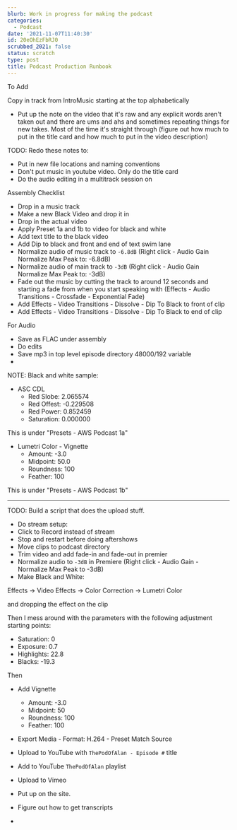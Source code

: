 ```yaml
---
blurb: Work in progress for making the podcast
categories:
  - Podcast
date: '2021-11-07T11:40:30'
id: 20eOhEzFbRJ0
scrubbed_2021: false
status: scratch
type: post
title: Podcast Production Runbook
---
```



To Add

Copy in track from IntroMusic starting at the top alphabetically
- Put up the note on the video that it's raw and any explicit words aren't taken out and there are ums and ahs and sometimes repeating things for new takes. Most of the time it's straight through (figure out how much to put in the title card and how much to put in the video description)



TODO: Redo these notes to:

- Put in new file locations and naming conventions
- Don't put music in youtube video. Only do the title card
- Do the audio editing in a multitrack session on


Assembly Checklist

- Drop in a music track
- Make a new Black Video and drop it in
- Drop in the actual video
- Apply Preset 1a and 1b to video for black and white
- Add text title to the black video 
- Add Dip to black and front and end of text swim lane
- Normalize audio of music track to `-6.8dB` (Right click - Audio Gain Normalize Max Peak to: -6.8dB)
- Normalize audio of main track to `-3dB` (Right click - Audio Gain Normalize Max Peak to: -3dB)
- Fade out the music by cutting the track to around 12 seconds and starting a fade from when you start speaking with (Effects - Audio Transitions - Crossfade - Exponential Fade)
- Add Effects - Video Transitions - Dissolve - Dip To Black to front of clip
- Add Effects - Video Transitions - Dissolve - Dip To Black to end of clip



For Audio 

- Save as FLAC under assembly
- Do edits
- Save mp3 in top level episode directory 48000/192 variable
- 



NOTE: Black and white sample:

- ASC CDL 
    - Red Slobe: 2.065574
    - Red Offest: -0.229508
    - Red Power: 0.852459
    - Saturation: 0.000000

This is under "Presets - AWS Podcast 1a"


- Lumetri Color - Vignette
    - Amount: -3.0
    - Midpoint: 50.0
    - Roundness: 100
    - Feather: 100

This is under "Presets - AWS Podcast 1b"


---


TODO: Build a script that does the upload stuff.


- Do stream setup:
- Click to Record instead of stream
- Stop and restart before doing aftershows
- Move clips to podcast directory
- Trim video and add fade-in and fade-out in premier
- Normalize audio to `-3dB` in Premiere (Right click - Audio Gain - Normalize Max Peak to -3dB)
- Make Black and White:

Effects -> Video Effects -> Color Correction -> Lumetri Color

and dropping the effect on the clip

Then I mess around with the parameters with the following adjustment starting points:

- Saturation: 0
- Exposure: 0.7
- Highlights: 22.8
- Blacks: -19.3

Then 

- Add Vignette 
    - Amount: -3.0
    - Midpoint: 50
    - Roundness: 100
    - Feather: 100

- Export Media - Format: H.264 - Preset Match Source
- Upload to YouTube with `ThePodOfAlan - Episode #` title
- Add to YouTube `ThePodOfAlan` playlist
- Upload to Vimeo
- Put up on the site. 
- Figure out how to get transcripts
-
